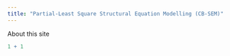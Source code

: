 ---
title: "Partial-Least Square Structural Equation Modelling (CB-SEM)"
---

About this site

```{r}
1 + 1
```
